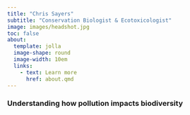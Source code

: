 ```yaml
---
title: "Chris Sayers"
subtitle: "Conservation Biologist & Ecotoxicologist"
image: images/headshot.jpg
toc: false
about: 
  template: jolla
  image-shape: round
  image-width: 10em
  links:
    - text: Learn more
      href: about.qmd
---
```


```{=html}
<style>
  body {
    background-image: url("images/birds/SBAN_Banner.jpg");
    background-size: cover;
    background-repeat: no-repeat;
    background-position: center top;
    position: relative;
    margin: 0; /* Ensures overlay covers the entire viewport */
    height: 100vh; /* Ensures the overlay spans the full viewport height */
  }

  body::before {
    content: "";
    position: absolute;
    top: 0;
    left: 0;
    width: 100%;
    height: 100%;
    background-color: rgba(255, 255, 255, 0); /* Adjust the last value for transparency (0 = fully transparent, 1 = fully opaque) */
    z-index: -1; /* Keeps the overlay behind the content */
  }
</style>
```
### Understanding how pollution impacts biodiversity
